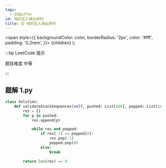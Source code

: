 ```yaml
---
tags:
  - 剑指offer
id: 栈的压入弹出序列
title: 🟡 栈的压入弹出序列
---
```


  <span
    style={{
      backgroundColor: color,
      borderRadius: '2px',
      color: '#fff',
      padding: '0.2rem',
    }}>
    {children}
  </span>
);

:::tip LeetCode 提示

题目难度 <Highlight color="#ffc01e">中等</Highlight>

:::

## 题解 1.py

```py
class Solution:
    def validateStackSequences(self, pushed: List[int], popped: List[int]) -> bool:
        res = []
        for p in pushed:
            res.append(p)

            while res and popped:
                if res[-1] == popped[0]:
                    res.pop(-1)
                    popped.pop(0)
                else:
                    break
            
        return len(res) == 0
```


